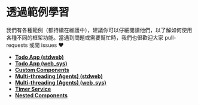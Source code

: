 # 透過範例學習

我們有各種範例（都持續在維護中），建議你可以仔細閱讀他們，以了解如何使用各種不同的框架功能。當遇到問題或需要幫忙時，我們也很歡迎大家 pull-requests 或開 issues ♥️

-   [**Todo App \(stdweb\)**](https://github.com/yewstack/yew/tree/v0.14.0/examples/std_web/todomvc)
-   [**Todo App \(web_sys\)**](https://github.com/yewstack/yew/tree/v0.14.0/examples/web_sys/todomvc)
-   [**Custom Components**](https://github.com/yewstack/yew/tree/v0.14.0/examples/custom_components)
-   [**Multi-threading \(Agents\) \(stdweb\)**](https://github.com/yewstack/yew/tree/v0.14.0/examples/std_web/multi_thread)
-   [**Multi-threading \(Agents\) \(web_sys\)**](https://github.com/yewstack/yew/tree/v0.14.0/examples/web_sys/multi_thread)
-   [**Timer Service**](https://github.com/yewstack/yew/tree/v0.14.0/examples/timer)
-   [**Nested Components**](https://github.com/yewstack/yew/tree/v0.14.0/examples/nested_list)
